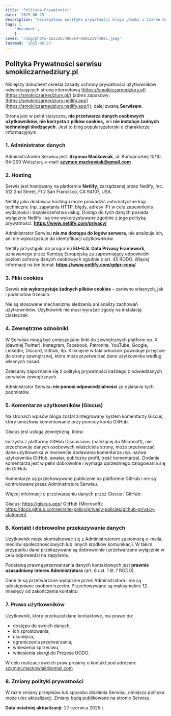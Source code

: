 ```yaml
---
title: 'Polityka Prywatności'
date: '2025-06-25'
description: "Szczegółowa polityka prywatności bloga „Smoki i Czarne Dziury”, obejmująca zasady przetwarzania danych, hosting, pliki cookies, logi serwera oraz prawa użytkowników zgodnie z RODO."
tags: [
	'document',
	]
cover: '/img/photo-1633265486064-086b219458ec.jpeg'
lastmod: '2025-06-27'
---
```

## Polityka Prywatności serwisu smokiiczarnedziury.pl

Niniejszy dokument określa zasady ochrony prywatności użytkowników odwiedzających stronę internetową [https://smokiiczarnedziury.pl](https://smokiiczarnedziury.pl/) (adres zapasowy: [https://smokiiczarnedziury.netlify.app](https://smokiiczarnedziury.netlify.app/)), dalej zwaną **Serwisem**.

Strona jest w pełni statyczna, **nie przetwarza danych osobowych użytkowników,** **nie korzysta z plików cookies,** ani **nie instaluje żadnych technologii śledzących.** Jest to blog popularyzatorski o charakterze informacyjnym.

### 1. Administrator danych

Administratorem Serwisu jest: **Szymon Maćkowiak**, ul. Konopnickiej 10/10, 64-200 Wolsztyn, e-mail: **szymon.mackowiak@gmail.com**

### 2. Hosting

Serwis jest hostowany na platformie **Netlify**, zarządzanej przez Netlify, Inc.
512 2nd Street, Fl 2 San Francisco, CA 94107, USA.

Netlify jako dostawca hostingu może prowadzić automatyczne logi techniczne (np. zapytania HTTP, błędy, adresy IP) w celu zapewnienia wydajności i bezpieczeństwa usług. Dostęp do tych danych posiada wyłącznie Netlify i są one wykorzystywane zgodnie z jego polityką prywatności:
**https://www.netlify.com/privacy/**

Administrator Serwisu **nie ma dostępu do logów serwera**, nie analizuje ich, ani nie wykorzystuje do identyfikacji użytkowników.

Netlify przystąpiło do programu **EU–U.S. Data Privacy Framework**, uznawanego przez Komisję Europejską za zapewniający odpowiedni poziom ochrony danych osobowych zgodnie z art. 45 RODO. Więcej informacji na ten temat: 
**https://www.netlify.com/gdpr-ccpa/**

### 3. Pliki cookies

Serwis **nie wykorzystuje żadnych plików cookies** – zarówno własnych, jak i podmiotów trzecich.

Nie są stosowane mechanizmy śledzenia ani analizy zachowań użytkowników. Użytkownik nie musi wyrażać zgody na instalację ciasteczek.

### 4. Zewnętrzne odnośniki

W Serwisie mogą być umieszczane linki do zewnętrznych platform np. X (dawniej Twitter), Instagram, Facebook, Patronite, YouTube, Google, LinkedIn, Discord, Github, itp. Kliknięcie w taki odnośnik powoduje przejście do strony zewnętrznej, która może przetwarzać dane użytkownika według własnych zasad.

Zalecamy zapoznanie się z polityką prywatności każdego z odwiedzanych serwisów zewnętrznych.

Administrator Serwisu **nie ponosi odpowiedzialności** za działania tych podmiotów.

### 5. Komentarze użytkowników (Giscus)
Na stronach wpisów bloga został zintegrowany system komentarzy Giscus, który umożliwia komentowanie przy pomocy konta GitHub.

Giscus jest usługą zewnętrzną, która:

korzysta z platformy GitHub Discussions (należącej do Microsoft), nie przechowuje danych osobowych właściciela strony,
może przetwarzać dane użytkownika w momencie dodawania komentarza (np. nazwa użytkownika GitHub, awatar, publiczny profil, treść komentarza). Dodanie komentarza jest w pełni dobrowolne i wymaga uprzedniego zalogowania się do GitHub.

Komentarze są przechowywane publicznie na platformie GitHub i nie są kontrolowane przez Administratora Serwisu.

Więcej informacji o przetwarzaniu danych przez Giscus i GitHub:

Giscus: https://giscus.app/
GitHub (Microsoft): https://docs.github.com/en/site-policy/privacy-policies/github-privacy-statement

### 6. Kontakt i dobrowolne przekazywanie danych

Użytkownik może skontaktować się z Administratorem za pomocą e-maila, mediów społecznościowych lub innych środków komunikacji. W takim przypadku dane przekazywane są dobrowolnie i przetwarzane wyłącznie w celu odpowiedzi na zapytanie.

Podstawą prawną przetwarzania danych kontaktowych jest **prawnie uzasadniony interes Administratora** (art. 6 ust. 1 lit. f RODO).

Dane te są przetwarzane wyłącznie przez Administratora i nie są udostępniane osobom trzecim. Przechowywane są maksymalnie 12 miesięcy od zakończenia kontaktu.

### 7. Prawa użytkowników

Użytkownik, który przekazał dane kontaktowe, ma prawo do:

- dostępu do swoich danych,
- ich sprostowania,
- usunięcia,
- ograniczenia przetwarzania,
- wniesienia sprzeciwu,
- wniesienia skargi do Prezesa UODO.

W celu realizacji swoich praw prosimy o kontakt pod adresem: szymon.mackowiak@gmail.com

### 8. Zmiany polityki prywatności

W razie zmiany przepisów lub sposobu działania Serwisu, niniejsza polityka może ulec aktualizacji. Zmiany będą publikowane na stronie Serwisu.

**Data ostatniej aktualizacji:** 27 czerwca 2025 r.